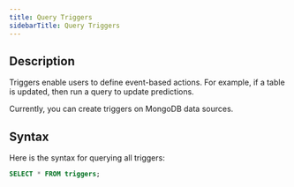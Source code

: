 ```yaml
---
title: Query Triggers
sidebarTitle: Query Triggers
---
```


## Description

Triggers enable users to define event-based actions. For example, if a table is updated, then run a query to update predictions.

<Info>
Currently, you can create triggers on MongoDB data sources.
</Info>

## Syntax

Here is the syntax for querying all triggers:

```sql
SELECT * FROM triggers;
```
